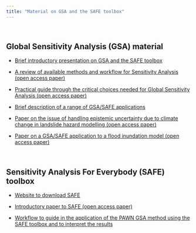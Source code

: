```yaml
---
title: "Material on GSA and the SAFE toolbox"
---
```


<br> 

## Global Sensitivity Analysis (GSA) material

 - <a href="GSA_SAFE_presentation_VNoacco.pdf#" class="download" title="Download GSA and SAFE intro as PDF">Brief introductory presentation on GSA and the SAFE toolbox</a>		

 - [A review of available methods and workflow for Sensitivity Analysis (open access paper)](https://www.sciencedirect.com/science/article/pii/S1364815216300287)
 
 - [Practical guide through the critical choices needed for Global Sensitivity Analysis (open access paper)](https://doi.org/10.1016/j.mex.2019.09.033)

 - <a href="GSA_Case_Studies.pdf#" class="download" title="Download examples of GSA-SAFE as PDF">Brief description of a range of GSA/SAFE applications</a>	
 
 - [Paper on the issue of handling epistemic uncertainty due to climate change in landslide hazard modelling (open access paper)](https://www.nat-hazards-earth-syst-sci.net/17/225/2017/nhess-17-225-2017-discussion.html)
 
 - [Paper on a GSA/SAFE application to a flood inundation model (open access paper)](https://agupubs.onlinelibrary.wiley.com/doi/abs/10.1002/2015WR018198)
 

<br>  
 
## Sensitivity Analysis For Everybody (SAFE) toolbox
 
 - [Website to download SAFE](https://www.safetoolbox.info/)

- [Introductory paper to SAFE (open access paper)](https://www.sciencedirect.com/science/article/pii/S1364815215001188)

- <a href="workflow_PAWN_ishigami_homma_to_share#" class="download" title="PAWN_IshigamiHomma">Workflow to guide in the application of the PAWN GSA method using the SAFE toolbox and to interpret the results</a>


